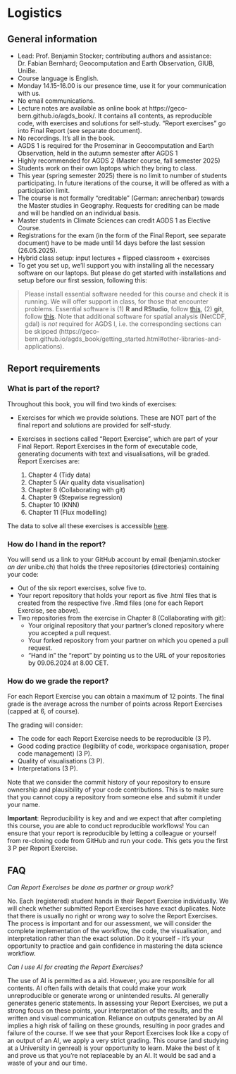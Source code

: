 # Logistics {#sec-logistics}

## General information

- Lead: Prof. Benjamin Stocker; contributing authors and assistance: Dr. Fabian Bernhard; Geocomputation and Earth Observation, GIUB, UniBe. 
- Course language is English.
- Monday 14.15-16.00 is our presence time, use it for your communication with us.
- No email communications.
- Lecture notes are available as online book at https://geco-bern.github.io/agds_book/. It contains all contents, as reproducible code, with exercises and solutions for self-study. “Report exercises” go into Final Report (see separate document).
- No recordings. It’s all in the book.
- AGDS 1 is required for the Proseminar in Geocomputation and Earth Observation, held in the autumn semester after AGDS 1
- Highly recommended for AGDS 2 (Master course, fall semester 2025)
- Students work on their own laptops which they bring to class.
- This year (spring semester 2025) there is no limit to number of students participating. In future iterations of the course, it will be offered as with a participation limit.
- The course is not formally “creditable” (German: anrechenbar) towards the Master studies in Geography. Requests for crediting can be made and will be handled on an individual basis.
- Master students in Climate Sciences can credit AGDS 1 as Elective Course.
- Registrations for the exam (in the form of the Final Report, see separate document) have to be made until 14 days before the last session (26.05.2025).
- Hybrid class setup: input lectures + flipped classroom + exercises
- To get you set up, we’ll support you with installing all the necessary software on our laptops. But please do get started with installations and setup before our first session, following this:

> Please install essential software needed for this course and check it is running. We will offer support in class, for those that encounter problems. Essential software is (1) **R and RStudio**, follow [this](https://geco-bern.github.io/agds_book/getting_started.html#installing-r-and-rstudio), (2) **git**, follow [this](https://geco-bern.github.io/agds_book/getting_started.html#git-1). Note that additional software for spatial analysis (NetCDF, gdal) is *not* required for AGDS I, i.e. the corresponding sections can be skipped (https://geco-bern.github.io/agds_book/getting_started.html#other-libraries-and-applications).

## Report requirements

### What is part of the report?

Throughout this book, you will find two kinds of exercises:

- Exercises for which we provide solutions. These are NOT part of the final report and solutions are provided for self-study.
- Exercises in sections called “Report Exercise”, which are part of your Final Report. Report Exercises in the form of executable code, generating documents with text and visualisations, will be graded. Report Exercises are:

  1. Chapter 4 (Tidy data)
  2. Chapter 5 (Air quality data visualisation)
  3. Chapter 8 (Collaborating with git)
  4. Chapter 9 (Stepwise regression)
  5. Chapter 10 (KNN)
  6. Chapter 11 (Flux modelling)

The data to solve all these exercises is accessible [here](https://github.com/geco-bern/agds_book/tree/main/book/data).

### How do I hand in the report?

You will send us a link to your GitHub account by email (benjamin.stocker *an der* unibe.ch) that holds the three repositories (directories) containing your code:

- Out of the six report exercises, solve five to.
- Your report repository that holds your report as five .html files that is created from the respective five .Rmd files (one for each Report Exercise, see above).
- Two repositories from the exercise in Chapter 8 (Collaborating with git):
  - Your original repository that your partner’s cloned repository where you accepted a pull request.
  - Your forked repository from your partner on which you opened a pull request.
  - “Hand in” the “report” by pointing us to the URL of your repositories by 09.06.2024 at 8.00 CET.


### How do we grade the report?

For each Report Exercise you can obtain a maximum of 12 points. The final grade is the average across the number of points across Report Exercises (capped at 6, of course).

The grading will consider:

- The code for each Report Exercise needs to be reproducible (3 P).
- Good coding practice (legibility of code, workspace organisation, proper code management) (3 P).
- Quality of visualisations (3 P).
- Interpretations (3 P).

Note that we consider the commit history of your repository to ensure ownership and plausibility of your code contributions. This is to make sure that you cannot copy a repository from someone else and submit it under your name.

**Important**: Reproducibility is key and and we expect that after completing this course, you are able to conduct reproducible workflows! You can ensure that your report is reproducible by letting a colleague or yourself from re-cloning code from GitHub and run your code. This gets you the first 3 P per Report Exercise.


## FAQ

*Can Report Exercises be done as partner or group work?*

No. Each (registered) student hands in their Report Exercise individually. We will check whether submitted Report Exercises have exact duplicates. Note that there is usually no right or wrong way to solve the Report Exercises. The process is important and for our assessment, we will consider the complete implementation of the workflow, the code, the visualisation, and interpretation rather than the exact solution. Do it yourself - it’s your opportunity to practice and gain confidence in mastering the data science workflow.

*Can I use AI for creating the Report Exercises?*

The use of AI is permitted as a aid. However, you are responsible for all contents. AI often fails with details that could make your work unreproducible or generate wrong or unintended results. AI generally generates generic statements. In assessing your Report Exercises, we put a strong focus on these points, your interpretation of the results, and the written and visual communication. Reliance on outputs generated by an AI implies a high risk of failing on these grounds, resulting in poor grades and failure of the course. If we see that your Report Exercises look like a copy of an output of an AI, we apply a very strict grading. This course (and studying at a University in genreal) is your opportunity to learn. Make the best of it and prove us that you’re not replaceable by an AI. It would be sad and a waste of your and our time.


